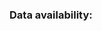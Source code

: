 <!-- ## The developing fly brain -->

<!-- - graphical abstract & a quick description of the peoject  -->
<!-- - what is a regulatory network -->

<!-- ![](img/reg_network.png) -->

<!-- ![](img/development.png) -->


### Data availability:

